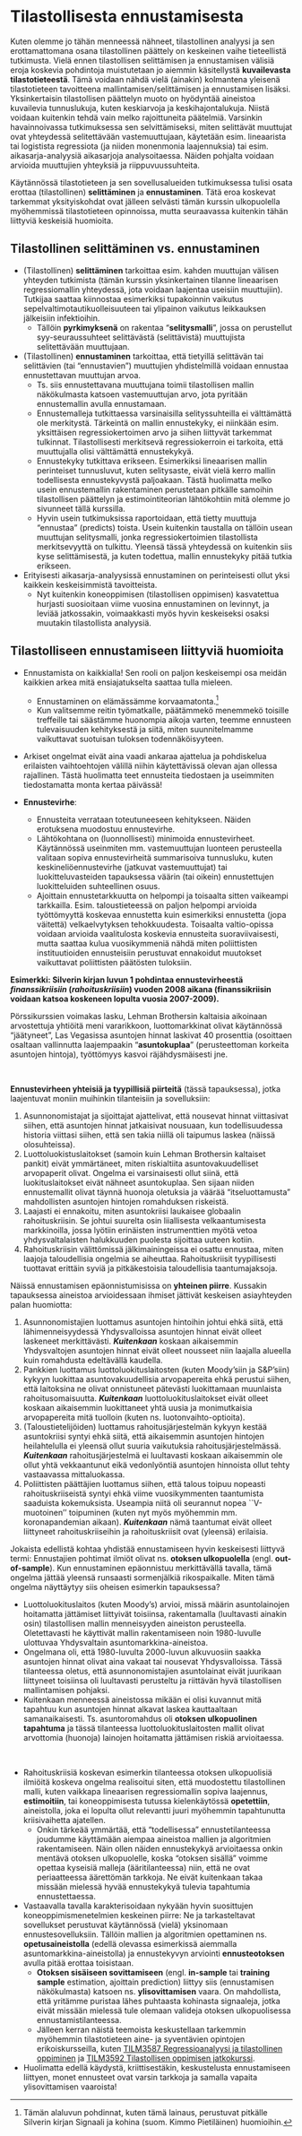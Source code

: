 # Tilastollisesta ennustamisesta {#luku11}

Kuten olemme jo tähän menneessä nähneet, tilastollinen analyysi ja sen erottamattomana osana tilastollinen päättely on keskeinen vaihe tieteellistä tutkimusta. Vielä ennen tilastollisen selittämisen ja ennustamisen välisiä eroja koskevia pohdintoja muistutetaan jo aiemmin käsitellystä __kuvailevasta tilastotieteestä__. Tämä voidaan nähdä vielä (ainakin) kolmantena yleisenä tilastotieteen tavoitteena mallintamisen/selittämisen ja ennustamisen lisäksi. Yksinkertaisin tilastollisen päättelyn muoto on hyödyntää aineistoa kuvailevia tunnuslukuja, kuten keskiarvoja ja keskihajontalukuja. Niistä voidaan kuitenkin tehdä vain melko rajoittuneita päätelmiä. Varsinkin havainnoivassa tutkimuksessa sen selvittämiseksi, miten selittävät muuttujat ovat yhteydessä selitettävään vastemuuttujaan, käytetään esim. lineaarista tai logistista regressiota (ja niiden monenmonia laajennuksia) tai esim. aikasarja-analyysiä aikasarjoja analysoitaessa. Näiden pohjalta voidaan arvioida muuttujien yhteyksiä ja riippuvuussuhteita.

Käytännössä tilastotieteen ja sen sovellusalueiden tutkimuksessa tulisi osata erottaa (tilastollinen) __selittäminen__ ja __ennustaminen__. Tätä eroa koskevat tarkemmat yksityiskohdat ovat jälleen selvästi tämän kurssin ulkopuolella myöhemmissä tilastotieteen opinnoissa, mutta seuraavassa kuitenkin tähän liittyviä keskeisiä huomioita. 

## Tilastollinen selittäminen vs. ennustaminen {#alaluku111}

- (Tilastollinen) __selittäminen__ tarkoittaa esim. kahden muuttujan välisen yhteyden tutkimista (tämän kurssin yksinkertainen tilanne lineaarisen regressiomallin yhteydessä, jota voidaan laajentaa useisiin muuttujiin). Tutkijaa saattaa kiinnostaa esimerkiksi tupakoinnin vaikutus sepelvaltimotautikuolleisuuteen tai ylipainon vaikutus leikkauksen jälkeisiin infektioihin. 
  - Tällöin __pyrkimyksenä__ on rakentaa "__selitysmalli__", jossa on perustellut syy-seuraussuhteet selittävästä (selittävistä) muuttujista selitettävään muuttujaan. 
- (Tilastollinen) __ennustaminen__ tarkoittaa, että tietyillä selittävän tai selittävien (tai "ennustavien") muuttujien yhdistelmillä voidaan ennustaa ennustettavan muuttujan arvoa.
  - Ts. siis ennustettavana muuttujana toimii tilastollisen mallin näkökulmasta katsoen vastemuuttujan arvo, jota pyritään ennustemallin avulla ennustamaan.
  - Ennustemalleja tutkittaessa varsinaisilla selityssuhteilla ei välttämättä ole merkitystä. Tärkeintä on mallin ennustekyky, ei niinkään esim. yksittäisen regressiokertoimen arvo ja siihen liittyvät tarkemmat tulkinnat. Tilastollisesti merkitsevä regressiokerroin ei tarkoita, että muuttujalla olisi välttämättä ennustekykyä.
  - Ennustekyky tutkittava erikseen. Esimerkiksi lineaarisen mallin perinteiset tunnusluvut, kuten selitysaste, eivät vielä kerro mallin todellisesta ennustekyvystä paljoakaan. Tästä huolimatta melko usein ennustemallin rakentaminen perustetaan pitkälle samoihin tilastollisen päättelyn ja estimointiteorian lähtökohtiin mitä olemme jo sivunneet tällä kurssilla.
  - Hyvin usein tutkimuksissa raportoidaan, että tietty muuttuja "ennustaa" (predicts) toista. Usein kuitenkin taustalla on tällöin usean muuttujan selitysmalli, jonka regressiokertoimien tilastollista merkitsevyyttä on tulkittu. Yleensä tässä yhteydessä on kuitenkin siis kyse selittämisestä, ja kuten todettua, mallin ennustekyky pitää tutkia erikseen.

- Erityisesti aikasarja-analyysissä ennustaminen on perinteisesti ollut yksi kaikkein keskeisimmistä tavoitteista. 
  - Nyt kuitenkin koneoppimisen (tilastollisen oppimisen) kasvatettua hurjasti suosioitaan viime vuosina ennustaminen on levinnyt, ja leviää jatkossakin, voimaakkasti myös hyvin keskeiseksi osaksi muutakin tilastollista analyysiä.

## Tilastolliseen ennustamiseen liittyviä huomioita {#alaluku112}

- Ennustamista on kaikkialla! Sen rooli on paljon keskeisempi osa meidän kaikkien arkea mitä ensiajatukselta saattaa tulla mieleen.
  - Ennustaminen on elämässämme korvaamatonta.^[Tämän alaluvun pohdinnat, kuten tämä lainaus, perustuvat pitkälle Silverin kirjan Signaali ja kohina (suom. Kimmo Pietiläinen) huomioihin.] 
  - Kun valitsemme reitin työmatkalle, päätämmekö menemmekö toisille treffeille tai säästämme huonompia aikoja varten, teemme ennusteen tulevaisuuden kehityksestä ja siitä, miten suunnitelmamme vaikuttavat suotuisan tuloksen todennäköisyyteen.
- Arkiset ongelmat eivät aina vaadi ankaraa ajattelua ja pohdiskelua erilaisten vaihtoehtojen välillä niihin käytettävissä olevan ajan ollessa rajallinen. Tästä huolimatta teet ennusteita tiedostaen ja useimmiten tiedostamatta monta kertaa päivässä!

- __Ennustevirhe__:
  - Ennusteita verrataan toteutuneeseen kehitykseen. Näiden erotuksena muodostuu ennustevirhe. 
  - Lähtökohtana on (luonnollisesti) minimoida ennustevirheet. Käytännössä useinmiten mm. vastemuuttujan luonteen perusteella valitaan sopiva ennustevirheitä summarisoiva tunnusluku, kuten keskineliöennustevirhe (jatkuvat vastemuuttujat) tai luokitteluvasteiden tapauksessa väärin (tai oikein) ennustettujen luokitteluiden suhteellinen osuus.
  - Ajoittain ennustetarkkuutta on helpompi ja toisaalta sitten vaikeampi tarkkailla. Esim. taloustieteessä on paljon helpompi arvioida työttömyyttä koskevaa ennustetta kuin esimerkiksi ennustetta (jopa väitettä) velkaelvytyksen tehokkuudesta. Toisaalta valtio-opissa voidaan arvioida vaalitulosta koskevia ennusteita suoraviivaisesti, mutta saattaa kulua vuosikymmeniä nähdä miten poliittisten instituutioiden ennusteisiin perustuvat ennakoidut muutokset vaikuttavat poliittisten päätösten tuloksiin.

::: {.eblock .kimmo data-latex="{}"}
**Esimerkki: Silverin kirjan luvun 1 pohdintaa ennustevirheestä _finanssikriisiin_ (_rahoituskriisiin_) vuoden 2008 aikana (finanssikriisin voidaan katsoa koskeneen lopulta vuosia 2007-2009).**  

Pörssikurssien voimakas lasku, Lehman Brothersin kaltaisia aikoinaan arvostettuja yhtiöitä meni vararikkoon, luottomarkkinat olivat käytännössä "jäätyneet", Las Vegasissa asuntojen hinnat laskivat 40 prosenttia (osoittaen osaltaan vallinnutta laajempaakin "__asuntokuplaa__" (perusteettoman korkeita asuntojen hintoja), työttömyys kasvoi räjähdysmäisesti jne. 

\

__Ennustevirheen yhteisiä ja tyypillisiä piirteitä__ (tässä tapauksessa), jotka laajentuvat moniin muihinkin tilanteisiin ja sovelluksiin:

  1. Asunnonomistajat ja sijoittajat ajattelivat, että nousevat hinnat viittasivat siihen, että asuntojen hinnat jatkaisivat nousuaan, kun todellisuudessa historia viittasi siihen, että sen takia niillä oli taipumus laskea (näissä olosuhteissa).
  2. Luottoluokistuslaitokset (samoin kuin Lehman Brothersin kaltaiset pankit) eivät ymmärtäneet, miten riskialtiita asuntovakuudelliset arvopaperit olivat. Ongelma ei varsinaisesti ollut siinä, että luokituslaitokset eivät nähneet asuntokuplaa. Sen sijaan niiden ennustemallit olivat täynnä huonoja oletuksia ja väärää "itseluottamusta" mahdollisten asuntojen hintojen romahduksen riskeistä.
  3. Laajasti ei ennakoitu, miten asuntokriisi laukaisee globaalin rahoituskriisin. Se johtui suurelta osin liiallisesta velkaantumisesta markkinoilla, jossa lyötiin erinäisten instrumenttien myötä vetoa yhdysvaltalaisten halukkuuden puolesta sijoittaa uuteen kotiin.
  4. Rahoituskriisin välittömissä jälkimainingeissa ei osattu ennustaa, miten laajoja taloudellisia ongelmia se aiheuttaa. Rahoituskriisit tyypillisesti tuottavat erittäin syviä ja pitkäkestoisia taloudellisia taantumajaksoja.

Näissä ennustamisen epäonnistumisissa on __yhteinen piirre__. Kussakin tapauksessa aineistoa arvioidessaan ihmiset jättivät keskeisen asiayhteyden palan huomiotta:

  1. Asunnonomistajien luottamus asuntojen hintoihin johtui ehkä siitä, että lähimenneisyydessä Yhdysvalloissa asuntojen hinnat eivät olleet laskeneet merkittävästi. __*Kuitenkaan*__ koskaan aikaisemmin Yhdysvaltojen asuntojen hinnat eivät olleet nousseet niin laajalla alueella kuin romahdusta edeltävällä kaudella.
  2. Pankkien luottamus luottoluokituslaitosten (kuten Moody'siin ja S\&P'siin) kykyyn luokittaa asuntovakuudellisia arvopapereita ehkä perustui siihen, että laitoksina ne olivat onnistuneet pätevästi luokittamaan muunlaista rahoitusomaisuutta. __*Kuitenkaan*__ luottoluokituslaitokset eivät olleet koskaan aikaisemmin luokittaneet yhtä uusia ja monimutkaisia arvopapereita mitä tuolloin (kuten ns. luotonvaihto-optioita).
  3. (Taloustietelijöiden) luottamus rahoitusjärjestelmän kykyyn kestää asuntokriisi syntyi ehkä siitä, että aikaisemmin asuntojen hintojen heilahtelulla ei yleensä ollut suuria vaikutuksia rahoitusjärjestelmässä. __*Kuitenkaan*__ rahoitusjärjestelmä ei luultavasti koskaan aikaisemmin ole ollut yhtä vekkaantunut eikä vedonlyöntiä asuntojen hinnoista ollut tehty vastaavassa mittaluokassa.
  4. Poliittisten päättäjien luottamus siihen, että talous toipuu nopeasti rahoituskriiseistä syntyi ehkä viime vuosikymmenten taantumista saaduista kokemuksista. Useampia niitä oli seurannut nopea ``V-muotoinen'' toipuminen (kuten nyt myös myöhemmin mm. koronapandemian aikaan). __*Kuitenkaan*__ nämä taantumat eivät olleet liittyneet rahoituskriiseihin ja rahoituskriisit ovat (yleensä) erilaisia.

Jokaista edellistä kohtaa yhdistää ennustamiseen hyvin keskeisesti liittyvä termi: Ennustajien pohtimat ilmiöt olivat ns. __otoksen ulkopuolella__ (engl. __out-of-sample__). Kun ennustaminen epäonnistuu merkittävällä tavalla, tämä ongelma jättää yleensä runsaasti sormenjälkiä rikospaikalle. Miten tämä ongelma näyttäytyy siis oheisen esimerkin tapauksessa?

  - Luottoluokituslaitos (kuten Moody's) arvioi, missä määrin asuntolainojen hoitamatta jättämiset liittyivät toisiinsa, rakentamalla (luultavasti ainakin osin) tilastollisen mallin menneisyyden aineiston perusteella. Oletettavasti he käyttivät mallin rakentamiseen noin 1980-luvulle ulottuvaa Yhdysvaltain asuntomarkkina-aineistoa.
  - Ongelmana oli, että 1980-luvulta 2000-luvun alkuvuosiin saakka asuntojen hinnat olivat aina vakaat tai nousevat Yhdysvalloissa. Tässä tilanteessa oletus, että asunnonomistajien asuntolainat eivät juurikaan liittyneet toisiinsa oli luultavasti perusteltu ja riittävän hyvä tilastollisen mallintamisen pohjaksi.
  - Kuitenkaan menneessä aineistossa mikään ei olisi kuvannut mitä tapahtuu kun asuntojen hinnat alkavat laskea kauttaaltaan samanaikaisesti. Ts. asuntoromahdus oli __otoksen ulkopuolinen tapahtuma__ ja tässä tilanteessa luottoluokituslaitosten mallit olivat arvottomia (huonoja) lainojen hoitamatta jättämisen riskiä arvioitaessa.
:::

\

- Rahoituskriisiä koskevan esimerkin tilanteessa otoksen ulkopuolisiä ilmiöitä koskeva ongelma realisoitui siten, että muodostettu tilastollinen malli, kuten vaikkapa lineaarisen regressiomallin sopiva laajennus, __estimoitiin__, tai koneoppimisesta tutussa kielenkäytössä __opetettiin__, aineistolla, joka ei lopulta ollut relevantti juuri myöhemmin tapahtunutta kriisivaihetta ajatellen. 
  - Onkin tärkeää ymmärtää, että "todellisessa" ennustetilanteessa joudumme käyttämään aiempaa aineistoa mallien ja algoritmien rakentamiseen. Näin ollen näiden ennustekykyä arvioitaessa onkin mentävä otoksen ulkopuolelle, koska "otoksen sisällä" voimme opettaa kyseisiä malleja (ääritilanteessa) niin, että ne ovat periaatteessa äärettömän tarkkoja. Ne eivät kuitenkaan takaa missään mielessä hyvää ennustekykyä tulevia tapahtumia ennustettaessa.

- Vastaavalla tavalla karakterisoidaan nykyään hyvin suosittujen koneoppimismenetelmien keskeinen piirre: Ne ja tarkasteltavat sovellukset perustuvat käytännössä (vielä) yksinomaan ennustesovelluksiin. Tällöin mallien ja algoritmien opettaminen ns. __opetusaineistolla__ (edellä olevassa esimerkissä aiemmalla asuntomarkkina-aineistolla) ja ennustekyvyn arviointi __ennusteotoksen__ avulla pitää erottaa toisistaan. 
  - __Otoksen sisäiseen sovittamiseen__ (engl. __in-sample__ tai __training sample__ estimation, ajoittain prediction) liittyy siis (ennustamisen näkökulmasta) katsoen ns. __ylisovittamisen__ vaara. On mahdollista, että yritämme puristaa lähes puhtaasta kohinasta signaaleja, jotka eivät missään mielessä tule olemaan valideja otoksen ulkopuolisessa ennustamistilanteessa.
  - Jälleen kerran näistä teemoista keskustellaan tarkemmin myöhemmin tilastotieteen aine- ja syventävien opintojen erikoiskursseilla, kuten [TILM3587 Regressioanalyysi ja tilastollinen oppiminen](https://opas.peppi.utu.fi/fi/opintojakso/TILM3587/6975) ja [TILM3592 Tilastollisen oppimisen jatkokurssi](https://opas.peppi.utu.fi/fi/opintojakso/TILM3592/13413).

- Huolimatta edellä käydystä, kriittisestäkin, keskustelusta ennustamiseen liittyen, monet ennusteet ovat varsin tarkkoja ja samalla vapaita ylisovittamisen vaaroista!


